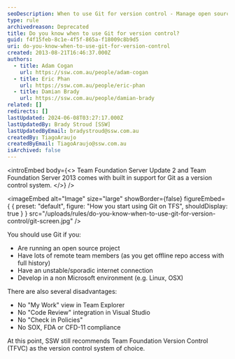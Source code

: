 ```yaml
---
seoDescription: When to use Git for version control - Manage open source projects, remote teams, or unstable internet connections with built-in support from Team Foundation Server Update 2 and 2013.
type: rule
archivedreason: Deprecated
title: Do you know when to use Git for version control?
guid: f4f15feb-8c1e-4f5f-865a-f18009c8b9d5
uri: do-you-know-when-to-use-git-for-version-control
created: 2013-08-21T16:46:37.000Z
authors:
  - title: Adam Cogan
    url: https://ssw.com.au/people/adam-cogan
  - title: Eric Phan
    url: https://ssw.com.au/people/eric-phan
  - title: Damian Brady
    url: https://ssw.com.au/people/damian-brady
related: []
redirects: []
lastUpdated: 2024-06-08T03:27:17.000Z
lastUpdatedBy: Brady Stroud [SSW]
lastUpdatedByEmail: bradystroud@ssw.com.au
createdBy: TiagoAraujo
createdByEmail: TiagoAraujo@ssw.com.au
isArchived: false
---
```


<introEmbed
  body={<>
Team Foundation Server Update 2 and Team Foundation Server 2013 comes with built in support for Git as a version control system.
  </>}
/>

<imageEmbed
  alt="Image"
  size="large"
  showBorder={false}
  figureEmbed={ {
    preset: "default",
    figure: "How you start using Git on TFS",
    shouldDisplay: true
  } }
  src="/uploads/rules/do-you-know-when-to-use-git-for-version-control/git-screen.jpg"
/>

You should use Git if you:

* Are running an open source project
* Have lots of remote team members (as you get offline repo access with full history)
* Have an unstable/sporadic internet connection
* Develop in a non Microsoft environment (e.g. Linux, OSX)

There are also several disadvantages:

* No "My Work" view in Team Explorer
* No "Code Review" integration in Visual Studio
* No "Check in Policies"
* No SOX, FDA or CFD-11 compliance

At this point, SSW still recommends Team Foundation Version Control (TFVC) as the version control system of choice.
